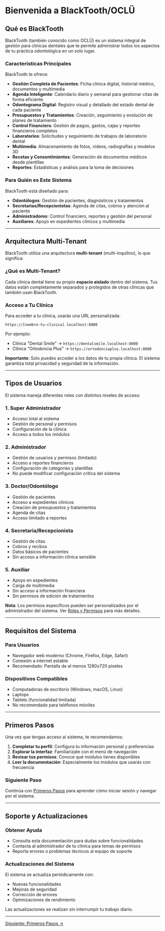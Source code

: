 # Bienvenida a BlackTooth/OCLÜ

## Qué es BlackTooth

BlackTooth (también conocido como OCLÜ) es un sistema integral de gestión para clínicas dentales que te permite administrar todos los aspectos de tu práctica odontológica en un solo lugar.

### Características Principales

BlackTooth te ofrece:

- **Gestión Completa de Pacientes**: Ficha clínica digital, historial médico, documentos y multimedia
- **Agenda Inteligente**: Calendario diario y semanal para gestionar citas de forma eficiente
- **Odontograma Digital**: Registro visual y detallado del estado dental de cada paciente
- **Presupuestos y Tratamientos**: Creación, seguimiento y evolución de planes de tratamiento
- **Control Financiero**: Gestión de pagos, gastos, cajas y reportes financieros completos
- **Laboratorios**: Solicitudes y seguimiento de trabajos de laboratorio dental
- **Multimedia**: Almacenamiento de fotos, videos, radiografías y modelos 3D
- **Recetas y Consentimientos**: Generación de documentos médicos desde plantillas
- **Reportes**: Estadísticas y análisis para la toma de decisiones

### Para Quién es Este Sistema

BlackTooth está diseñado para:

- **Odontólogos**: Gestión de pacientes, diagnósticos y tratamientos
- **Secretarias/Recepcionistas**: Agenda de citas, cobros y atención al paciente
- **Administradores**: Control financiero, reportes y gestión del personal
- **Auxiliares**: Apoyo en expedientes clínicos y multimedia

---

## Arquitectura Multi-Tenant

BlackTooth utiliza una arquitectura **multi-tenant** (multi-inquilino), lo que significa:

### ¿Qué es Multi-Tenant?

Cada clínica dental tiene su propio **espacio aislado** dentro del sistema. Tus datos están completamente separados y protegidos de otras clínicas que también usan BlackTooth.

### Acceso a Tu Clínica

Para acceder a tu clínica, usarás una URL personalizada:

```
https://[nombre-tu-clinica].localhost:8000
```

Por ejemplo:
- Clínica "Dental Smile" → `https://dentalsmile.localhost:8000`
- Clínica "Ortodoncia Plus" → `https://ortodonciaplus.localhost:8000`

**Importante**: Solo puedes acceder a los datos de tu propia clínica. El sistema garantiza total privacidad y seguridad de la información.

---

## Tipos de Usuarios

El sistema maneja diferentes roles con distintos niveles de acceso:

### 1. Super Administrador
- Acceso total al sistema
- Gestión de personal y permisos
- Configuración de la clínica
- Acceso a todos los módulos

### 2. Administrador
- Gestión de usuarios y permisos (limitado)
- Acceso a reportes financieros
- Configuración de categorías y plantillas
- No puede modificar configuración crítica del sistema

### 3. Doctor/Odontólogo
- Gestión de pacientes
- Acceso a expedientes clínicos
- Creación de presupuestos y tratamientos
- Agenda de citas
- Acceso limitado a reportes

### 4. Secretaria/Recepcionista
- Gestión de citas
- Cobros y recibos
- Datos básicos de pacientes
- Sin acceso a información clínica sensible

### 5. Auxiliar
- Apoyo en expedientes
- Carga de multimedia
- Sin acceso a información financiera
- Sin permisos de edición de tratamientos

**Nota**: Los permisos específicos pueden ser personalizados por el administrador del sistema. Ver [Roles y Permisos](./roles-permisos.md) para más detalles.

---

## Requisitos del Sistema

### Para Usuarios
- Navegador web moderno (Chrome, Firefox, Edge, Safari)
- Conexión a internet estable
- Recomendado: Pantalla de al menos 1280x720 píxeles

### Dispositivos Compatibles
- Computadoras de escritorio (Windows, macOS, Linux)
- Laptops
- Tablets (funcionalidad limitada)
- No recomendado para teléfonos móviles

---

## Primeros Pasos

Una vez que tengas acceso al sistema, te recomendamos:

1. **Completar tu perfil**: Configura tu información personal y preferencias
2. **Explorar la interfaz**: Familiarízate con el menú de navegación
3. **Revisar tus permisos**: Conoce qué módulos tienes disponibles
4. **Leer la documentación**: Especialmente los módulos que usarás con frecuencia

### Siguiente Paso

Continúa con [Primeros Pasos](./primeros-pasos.md) para aprender cómo iniciar sesión y navegar por el sistema.

---

## Soporte y Actualizaciones

### Obtener Ayuda
- Consulta esta documentación para dudas sobre funcionalidades
- Contacta al administrador de tu clínica para temas de permisos
- Reporta errores o problemas técnicos al equipo de soporte

### Actualizaciones del Sistema
El sistema se actualiza periódicamente con:
- Nuevas funcionalidades
- Mejoras de seguridad
- Corrección de errores
- Optimizaciones de rendimiento

Las actualizaciones se realizan sin interrumpir tu trabajo diario.

---

[Siguiente: Primeros Pasos →](./primeros-pasos.md)
